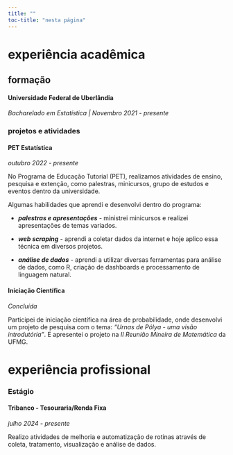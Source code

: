 ```yaml
---
title: ""
toc-title: "nesta página"
---
```


# experiência acadêmica

## formação

#### Universidade Federal de Uberlândia

*Bacharelado em Estatística | Novembro 2021 - presente*

### projetos e atividades

#### PET Estatística
*outubro 2022 - presente*

No Programa de Educação Tutorial (PET), realizamos atividades de ensino, pesquisa e extenção, como palestras, minicursos, grupo de estudos e eventos dentro da universidade.

Algumas habilidades que aprendi e desenvolvi dentro do programa: 

* ***palestras e apresentações*** - ministrei minicursos e realizei apresentações de temas variados.

* ***web scraping*** - aprendi a coletar dados da internet e hoje aplico essa técnica em diversos projetos.

* ***análise de dados*** - aprendi a utilizar diversas ferramentas para análise de dados, como R, criação de dashboards e processamento de linguagem natural.

#### Iniciação Científica
*Concluída*

Participei de iniciação científica na área de probabilidade, onde desenvolvi um projeto de pesquisa com o tema: *"Urnas de Pólya - uma visão introdutória"*. E apresentei o projeto na *II Reunião Mineira de Matemática* da UFMG.

# experiência profissional

### Estágio

#### Tribanco - Tesouraria/Renda Fixa
*julho 2024 - presente*

Realizo atividades de melhoria e automatização de rotinas através de coleta, tratamento, visualização e análise de dados.
